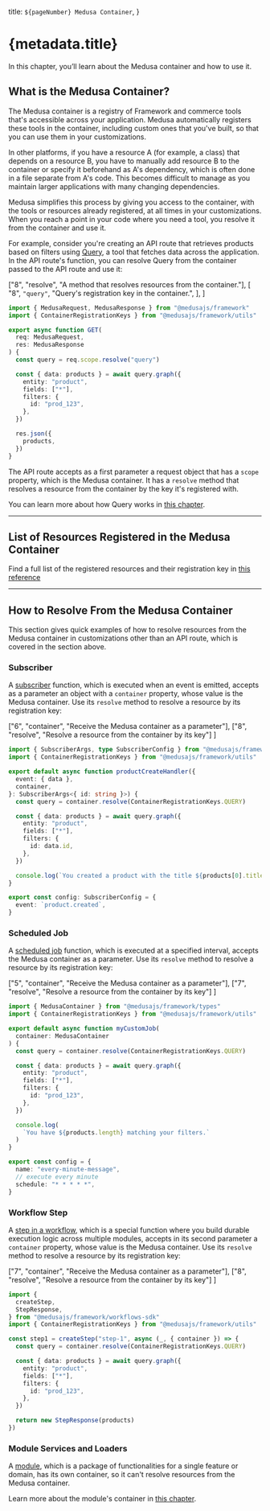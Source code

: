   title: `${pageNumber} Medusa Container`,
}

# {metadata.title}

In this chapter, you’ll learn about the Medusa container and how to use it.

## What is the Medusa Container?

The Medusa container is a registry of Framework and commerce tools that's accessible across your application. Medusa automatically registers these tools in the container, including custom ones that you've built, so that you can use them in your customizations.

In other platforms, if you have a resource A (for example, a class) that depends on a resource B, you have to manually add resource B to the container or specify it beforehand as A's dependency, which is often done in a file separate from A's code. This becomes difficult to manage as you maintain larger applications with many changing dependencies.

Medusa simplifies this process by giving you access to the container, with the tools or resources already registered, at all times in your customizations. When you reach a point in your code where you need a tool, you resolve it from the container and use it.

For example, consider you're creating an API route that retrieves products based on filters using [Query](../../fundamentals/module-links/query/page.mdx), a tool that fetches data across the application. In the API route's function, you can resolve Query from the container passed to the API route and use it:

  ["8", "resolve", "A method that resolves resources from the container."],
  [
    "8",
    `"query"`,
    "Query's registration key in the container.",
  ],
]

```ts highlights={highlights}
import { MedusaRequest, MedusaResponse } from "@medusajs/framework"
import { ContainerRegistrationKeys } from "@medusajs/framework/utils"

export async function GET(
  req: MedusaRequest,
  res: MedusaResponse
) {
  const query = req.scope.resolve("query")

  const { data: products } = await query.graph({
    entity: "product",
    fields: ["*"],
    filters: {
      id: "prod_123",
    },
  })

  res.json({
    products,
  })
}
```

The API route accepts as a first parameter a request object that has a `scope` property, which is the Medusa container. It has a `resolve` method that resolves a resource from the container by the key it's registered with.

<Note>

You can learn more about how Query works in [this chapter](../../fundamentals/module-links/query/page.mdx).

</Note>

---

## List of Resources Registered in the Medusa Container

Find a full list of the registered resources and their registration key in [this reference](!resources!/medusa-container-resources)

---

## How to Resolve From the Medusa Container

This section gives quick examples of how to resolve resources from the Medusa container in customizations other than an API route, which is covered in the section above.

### Subscriber

A [subscriber](../../fundamentals/events-and-subscribers/page.mdx) function, which is executed when an event is emitted, accepts as a parameter an object with a `container` property, whose value is the Medusa container. Use its `resolve` method to resolve a resource by its registration key:

  ["6", "container", "Receive the Medusa container as a parameter"],
  ["8", "resolve", "Resolve a resource from the container by its key"]
]

```ts highlights={subscriberHighlights}
import { SubscriberArgs, type SubscriberConfig } from "@medusajs/framework"
import { ContainerRegistrationKeys } from "@medusajs/framework/utils"

export default async function productCreateHandler({
  event: { data },
  container,
}: SubscriberArgs<{ id: string }>) {
  const query = container.resolve(ContainerRegistrationKeys.QUERY)

  const { data: products } = await query.graph({
    entity: "product",
    fields: ["*"],
    filters: {
      id: data.id,
    },
  })

  console.log(`You created a product with the title ${products[0].title}`)
}

export const config: SubscriberConfig = {
  event: `product.created`,
}
```

### Scheduled Job

A [scheduled job](../../fundamentals/scheduled-jobs/page.mdx) function, which is executed at a specified interval, accepts the Medusa container as a parameter. Use its `resolve` method to resolve a resource by its registration key:

  ["5", "container", "Receive the Medusa container as a parameter"],
  ["7", "resolve", "Resolve a resource from the container by its key"]
]

```ts highlights={scheduledJobHighlights}
import { MedusaContainer } from "@medusajs/framework/types"
import { ContainerRegistrationKeys } from "@medusajs/framework/utils"

export default async function myCustomJob(
  container: MedusaContainer
) {
  const query = container.resolve(ContainerRegistrationKeys.QUERY)

  const { data: products } = await query.graph({
    entity: "product",
    fields: ["*"],
    filters: {
      id: "prod_123",
    },
  })

  console.log(
    `You have ${products.length} matching your filters.`
  )
}

export const config = {
  name: "every-minute-message",
  // execute every minute
  schedule: "* * * * *",
}
```

### Workflow Step

A [step in a workflow](../../fundamentals/workflows/page.mdx), which is a special function where you build durable execution logic across multiple modules, accepts in its second parameter a `container` property, whose value is the Medusa container. Use its `resolve` method to resolve a resource by its registration key:

  ["7", "container", "Receive the Medusa container as a parameter"],
  ["8", "resolve", "Resolve a resource from the container by its key"]
]

```ts highlights={workflowStepsHighlight}
import {
  createStep,
  StepResponse,
} from "@medusajs/framework/workflows-sdk"
import { ContainerRegistrationKeys } from "@medusajs/framework/utils"

const step1 = createStep("step-1", async (_, { container }) => {
  const query = container.resolve(ContainerRegistrationKeys.QUERY)

  const { data: products } = await query.graph({
    entity: "product",
    fields: ["*"],
    filters: {
      id: "prod_123",
    },
  })

  return new StepResponse(products)
})
```

### Module Services and Loaders

A [module](../../fundamentals/modules/page.mdx), which is a package of functionalities for a single feature or domain, has its own container, so it can't resolve resources from the Medusa container.

Learn more about the module's container in [this chapter](../../fundamentals/modules/container/page.mdx).
